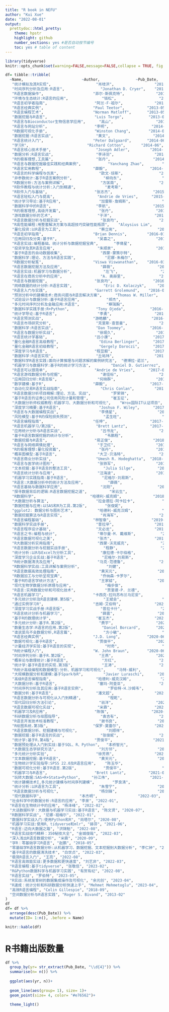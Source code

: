 ```yaml
---
title: "R book in NEFU"
author: "Kui Xue"
date: "2022-08-01"
output:
  prettydoc::html_pretty:
    theme: hpstr
    highlight: github
    number_sections: yes #是否自动按节编号
    toc: yes # table of content
---
```


```r
library(tidyverse)
knitr::opts_chunk$set(warning=FALSE,message=FALSE,collapse = TRUE, fig.align="center",fig.width = 8)
```

<!-- include= FALSE, hide code chunk above. -->



```r
df= tibble::tribble(
  ~Name,                          ~Author,                ~Pub_Date,  
   "统计模拟及其R实现",                    "肖枝洪",                  "2010-04", 
   "时间序列分析及应用:R语言",                "Jonathan D. Cryer",    "2011-01", 
   "R语言数据操作",                      "菲尔·斯佩克特",              "2011-07", 
   "环境与生态统计:R语言的应用",               "钱松",                   "2011-07", 
   "R语言初学者指南",                     "阿兰·F·祖尔",              "2011-09", 
   "R语言经典实例",                      "Paul Teetor",          "2013-05", 
   "R语言编程艺术",                      "Norman Matloff",       "2013-05", 
   "数据挖掘与R语言",                     "Luis Torgo",           "2013-07", 
   "R语言与Bioconductor生物信息学应用",      "高山",                   "2014-01", 
   "R语言与网站分析",                     "李明",                   "2014-04", 
   "R数据可视化手册",                     "Winston Chang",        "2014-05", 
   "数据挖掘:R语言实战",                   "黄文",                   "2014-06", 
   "R语言统计入门",                      "Peter Dalgaard",       "2014-06", 
   "学习R",                          "Richard Cotton",       "2014-06", 
   "R语言核心技术手册",                    "Joseph Adler",         "2014-07", 
   "数据分析:R语言实战",                   "李诗羽",                  "2014-08", 
   "R的极客理想,工具篇",                   "张丹",                   "2014-08", 
   "R语言与数据挖掘最佳实践和经典案例",            "Yanchang Zhao",        "2014-09", 
   "R语言实用教程",                      "薛毅",                   "2014-10", 
   "R语言的科学编程与仿真",                  "欧文·琼斯",                "2014-12", 
   "非参数统计:基于R语言案例分析",              "柳向东",                  "2015-02", 
   "R数据分析:方法与案例详解",                "方匡南",                  "2015-02", 
   "R软件教程与统计分析:入门到精通",             "麦考斯",                  "2015-04", 
   "R软件入门与基础",                     "张志杰",                  "2015-04", 
   "R语言轻松入门与提高",                   "Andrie de Vries",      "2015-05", 
   "统计学习导论:基于R应用",                 "加雷斯·詹姆斯",              "2015-05", 
   "数据科学中的R语言",                    "李航",                   "2015-07", 
   "R的极客理想,高级开发篇",                 "张丹",                   "2015-07", 
   "游戏数据分析的艺术",                    "于洋",                   "2015-09", 
   "R语言数据分析与挖掘实战",                 "张良均",                  "2015-10", 
   "R高性能编程:用整套解决方案与高超技巧突破性能瓶颈",    "Aloysius Lim",         "2015-12", 
   "量化投资:以R语言为工具",                 "蔡立耑",                  "2016-01", 
   "R语言初学指南",                      "Brian Dennis",         "2016-01", 
   "应用回归及分类:基于R",                  "吴喜之",                  "2016-01", 
   "R语言实战:编程基础、统计分析与数据挖掘宝典",       "李倩星",                  "2016-03", 
   "投资学及其R语言应用",                   "朱顺泉",                  "2016-03", 
   "基于R语言的自动数据收集",                 "西蒙·蒙策尔特",              "2016-03", 
   "数据科学:理论、方法与R语言实践",             "尼娜·朱梅尔",               "2016-03", 
   "R数据分析秘笈",                      "Viswa Viswanathan",    "2016-03", 
   "R语言数据挖掘方法及应用",                 "薛薇",                   "2016-04", 
   "R语言实战:机器学习与数据分析",              "左飞",                   "2016-05", 
   "R语言在商务分析中的应用",                 "A. 奥赫里",               "2016-06", 
   "R语言与数据挖掘",                     "张良均",                  "2016-06", 
   "网络数据的统计分析:R语言实践",              "Eric D. Kolaczyk",     "2016-06", 
   "R语言入门与实践",                     "Garrett Grolemund",    "2016-06", 
   "预测分析中的建模技术:商务问题与R语言解决方案",      "Thomas W. Miller",     "2016-07", 
   "试验设计与数据分析:基于R语言应用",            "郑杰",                   "2016-08", 
   "多元时间序列分析及金融应用:R语言",            "蔡瑞胸",                  "2016-08", 
   "数据科学实践手册:R+Python",            "Tony Ojeda",           "2016-08", 
   "统计学导论:基于R语言",                  "李勇",                   "2016-09", 
   "R语言预测实战",                      "游皓麟",                  "2016-10", 
   "R语言市场研究分析",                    "克里斯·查普曼",              "2016-10", 
   "数据科学:R语言实战",                   "Dan Toomey",           "2016-11", 
   "R语言与数据分析实战",                   "徐珉久",                  "2017-01", 
   "R语言统计学基础",                     "吕小康",                  "2017-02", 
   "量化金融R语言高级教程",                  "Edina Berlinger",      "2017-05", 
   "量化金融R语言初级教程",                  "Gergely Daroczi",      "2017-05", 
   "深度学习与R语言",                     "程显毅",                  "2017-06", 
   "数据科学:R语言实现",                   "丘祐玮",                  "2017-06", 
   "数据科学R语言实践:面向计算推理与问题求解的案例研究法",  "德博拉·诺兰",               "2017-06", 
   "机器学习与数据科学:基于R的统计学习方法",         "Daniel D. Gutierrez",  "2017-06", 
   "R语言可以很简单",                     "Andrie de Vries",      "2017-07", 
   "R语言游戏数据分析与挖掘",                 "谢佳标",                  "2017-07", 
   "应用回归分析:R语言版",                  "何晓群",                  "2017-07", 
   "数学建模:基于R",                     "薛毅",                   "2017-07", 
   "自动化交易R语言实战指南",                 "Chris Conlan",         "2017-08", 
   "R语言数据分析项目精解:理论、方法、实战",         "罗荣锦",                  "2017-08", 
   "基于R语言的证券公司信用风险计量和管理",          "崔玉征",                  "2017-08", 
   "大数据分析师权威教程:机器学习、大数据分析和可视化",    "Wrox国际IT认证项目",         "2017-08", 
   "深度学习精要:基于R语言",                 "Joshua F. Wiley",      "2017-09", 
   "R语言与大数据编程实战",                  "李倩星",                  "2017-09", 
   "风险模型:基于R的保险损失预测",              "孟生旺",                  "2017-09", 
   "R语言编程指南",                      "任坤",                   "2017-10", 
   "R语言机器学习/第2版",                  "Brett Lantz",          "2017-11", 
   "应用统计分析与R语言实战",                 "吕书龙",                  "2017-11", 
   "基于R语言数据挖掘的统计与分析",              "韦鹏程",                  "2017-12", 
   "数据挖掘与R语言",                     "易正俊",                  "2018-01", 
   "R语言与网络舆情处理",                   "于卫红",                  "2018-01", 
   "R的极客理想:量化投资篇",                 "张丹",                   "2018-01", 
   "概率图模型:基于R语言",                  "大卫·贝洛特",               "2018-01", 
   "R语言商业分析实战",                    "Umesh R. Hodeghatta",  "2018-02", 
   "R语言与医学统计图形",                   "张铁军",                  "2018-02", 
   "文本挖掘:基于R语言的整洁工具",              "Julia Silge",          "2018-03", 
   "R语言统计分析与应用",                   "汪海波",                  "2018-04", 
   "机器学习实践指南:基于R语言",               "尼格尔·刘易斯",              "2018-04", 
   "R语言:大数据分析中的统计方法及应用",           "薛薇",                   "2018-07", 
   "R语言基础与数据科学应用",                 "沈刚",                   "2018-07", 
   "探寻数据背后的逻辑:R语言数据挖掘之道",          "宋云生",                  "2018-08", 
   "R数据科学",                        "哈德利·威克姆",              "2018-08", 
   "大数据分析与算法",                     "拉金德拉·阿卡拉卡",            "2018-10", 
   "数据挖掘与应用:以SAS和R为工具.第2版",        "张俊妮",                  "2018-10", 
   "ggplot2: 数据分析与图形艺术",           "哈德利·威克汉姆",             "2018-11", 
   "数据挖掘算法与R语言实现",                 "肖海军",                  "2018-11", 
   "R语言编程基础",                      "林智章",                  "2019-01", 
   "数据科学实战手册",                     "普拉罕",                  "2019-01", 
   "R语言程序设计基础",                    "文必龙",                  "2019-04", 
   "R语言之书:编程与统计",                  "蒂尔曼·M. 戴维斯",           "2019-05", 
   "R语言数据可视化之美",                   "张杰",                   "2019-05", 
   "R大数据分析实用指南",                   "西蒙·沃克威克",              "2019-05", 
   "R语言数据分析与挖掘实战手册",               "程静",                   "2019-06", 
   "统计分析:以R与Excel为分析工具",           "康拉德·卡尔伯格",             "2019-06", 
   "深度学习企业实战:基于R语言",               "尼格尔·刘易斯",              "2019-06", 
   "R统计数据清洗及应用",                   "马克·范德鲁",               "2019-06", 
   "R数据科学实战:工具详解与案例分析",            "刘健",                   "2019-07", 
   "R语言数据高效处理指南",                  "黄天元",                  "2019-09", 
   "R数据加工与分析呈现宝典",                 "乔纳森·卡罗尔",              "2019-09", 
   "基于R的语言学统计方法",                  "王家钺",                  "2019-10", 
   "现代生物学数据分析原理与应用",               "梅步俊",                  "2019-11", 
   "R语言:实用数据分析和可视化技术",             "贾里德·P. 兰德",            "2020-01", 
   "R语言机器学习",                      "卡西克·拉玛苏布兰马尼安",         "2020-01", 
   "多元统计分析及R语言建模.第5版",             "王斌会",                  "2020-01", 
   "通过实例学习R",                      "吉姆·艾伯特",               "2020-01", 
   "深度学习实战手册:R语言版",                "普拉卡什",                 "2020-01", 
   "R语言统计分析与机器学习",                 "薛震",                   "2020-02", 
   "基于R的数理统计学",                    "崔玉杰",                  "2020-04", 
   "多元统计分析:基于R.第2版",               "费宇",                   "2020-04", 
   "数量生态学:R语言的应用.第2版",             "Daniel Borcard",       "2020-05", 
   "谁说菜鸟不会数据分析,R语言篇",              "方小敏",                  "2020-06", 
   "R语言经典实例",                      "J.D. Long",            "2020-06", 
   "数据可视化:基于R语言",                  "贾俊平",                  "2020-06", 
   "计量经济学实验:基于R语言的实现",             "时奇",                   "2020-06", 
   "R统计编程入门",                      "W. John Braun",        "2020-06", 
   "时间序列分析:基于R.第2版",               "王燕",                   "2020-06", 
   "概率论与数理统计:基于R语言",               "方红",                   "2020-07", 
   "统计学:基于R语言的实现.第3版",             "王涛",                   "2020-07", 
   "R统计高级编程和数据模型:分析、机器学习和可视化",     "马特·威利",                "2020-07", 
   "大规模数据分析和建模:基于Spark与R",         "Javier Luraschi",      "2020-07", 
   "高级R语言编程指南",                    "哈德利·威克汉姆",             "2020-08", 
   "大数据分析:基于R语言",                  "塞玛·阿查亚",               "2020-08", 
   "时间序列分析及其应用:基于R语言实例",           "罗伯特·H.沙姆韦",            "2020-08", 
   "数据分析:基于R语言",                   "潘文超",                  "2020-09", 
   "R语言数据分析与可视化从入门到精通",            "程乾",                   "2020-10", 
   "现代回归分析方法引论",                   "翁洋",                   "2020-10", 
   "R语言数据可视化实战",                   "米霖",                   "2020-11", 
   "机器学习及R应用",                     "陈强",                   "2020-11", 
   "科研数据分析与绘图指导",                  "袁吉有",                  "2020-11", 
   "R语言开发技术标准教程",                  "谢书良",                  "2020-12", 
   "R绘图系统.第3版",                    "保罗·莫雷尔",               "2020-12", 
   "R语言数据分析、挖掘建模与可视化",             "刘顺祥",                  "2021-01", 
   "数据挖掘:基于R语言的实战",                "张俊妮",                  "2021-01", 
   "统计学:基于R.第4版",                  "贾俊平",                  "2021-01", 
   "数据预处理从入门到实战:基于SQL、R、Python",   "本桥智光",                 "2021-02", 
   "大数据生态学研究方法",                   "刘方邻",                  "2021-03", 
   "多元统计分析实验",                     "徐芳燕",                  "2021-03", 
   "文本数据挖掘:基于R语言",                 "黄天元",                  "2021-04", 
   "生物统计学实验指导:SPSS 22.0及R语言应用",    "陈玉华",                  "2021-05", 
   "数据可视化分析:基于R语言.第2版",            "贾俊平",                  "2021-05", 
   "机器学习与R语言",                     "Brett Lantz",          "2021-06", 
   "玩转大数据:SAS+R+Stata+Python",     "孙江伟",                  "2021-06", 
   "统计建模技术I,多元统计建模与时间序列建模",        "罗良清",                  "2021-06", 
   "统计分析:以R语言为工具",                 "朱雪宁",                  "2021-08", 
   "R语言数据分析与可视化",                  "杨剑锋",                  "2022-01", 
   "现代数据科学",                 "本杰明",                  "2022-03",
  "社会科学中的数据分析:R语言的应用", "李泉", "2022-01",
  "R语言在生物统计中的应用", "杨泽峰", "2022-02",
  "大话数据科学：大数据与机器学习实战:基于R语言", "陈文贤", "2020-07",
  "R数据科学实战", "尼娜·祖梅尔", "2022-01", 
  "数据科学实战入门:使用Python和R", "尚塔尔", "2020-08",
  "机器学习实战:使用R、tidyverse和mlr", "赫芬", "2021-06",
  "R语言:迈向大数据之路", "洪锦魁", "2022-08",
  "R语言实战技巧精粹：350秘技大全", "金城俊哉", "2022-03", 
  "深入浅出R语言数据分析", "米霖", "2020-09",
  "学R：零基础学习R语言", "赵鹏", "2018-05",
  "零基础学R语言数据分析:从机器学习、数据挖掘、文本挖掘到大数据分析", "李仁钟", "2018-11",
  "基于R语言的数据清洗技术", "白世贞", "2022-03",
  "极简R语言入门", "王亮", "2022-08",
  "R语言高效能实战:更多数据和更快速度", "刘艺非", "2022-03",
  "R语言编程:基于tidyverse", "张敬信", "2023-02",
  "R&Python数据科学与机器学习实践", "有贺有纪", "2022-08",
  "R语言实战", "罗伯特", "2023-05", 
  "R实战:系统发育树的数据集成操作及可视化", "余光创", "2023-04", 
  "R速成：统计分析和科研数据分析快速上手", "Mehmet Mehmetoglu", "2023-04", 
  "高效R语言编程", "Colin Gillespie", "2018-09", 
  "空间数据分析与R语言实践", "Roger S. Bivand", "2013-02"
)
df
df= df %>% 
  arrange(desc(Pub_Date)) %>% 
  mutate(ID= 1:n(), .before = Name)
```



```r
knitr::kable(df)
```



# R书籍出版数量



```r
df %>% 
  group_by(yr= str_extract(Pub_Date, "\\d{4}")) %>% 
  summarise(n= n()) %>% 
  
  ggplot(aes(yr, n))+
  
  geom_line(aes(group= 1), size= 1)+
  geom_point(size= 4, color= "#e76562")+
  
  theme_light()
```





